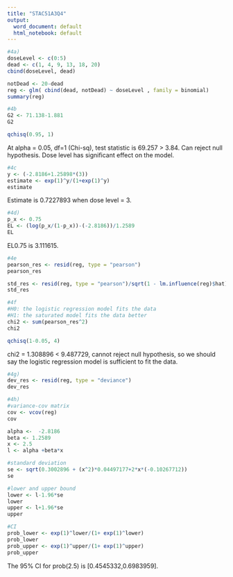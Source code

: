 ```yaml
---
title: "STAC51A3Q4"
output:
  word_document: default
  html_notebook: default
---
```

```r
#4a)
doseLevel <- c(0:5)
dead <- c(1, 4, 9, 13, 18, 20)
cbind(doseLevel, dead)

notDead <- 20-dead
reg <- glm( cbind(dead, notDead) ~ doseLevel , family = binomial)
summary(reg)
```
```r
#4b
G2 <- 71.138-1.881
G2

qchisq(0.95, 1)
```
At alpha = 0.05, df=1 (Chi-sq), test statistic is 69.257 > 3.84. Can reject null hypothesis. Dose level has significant effect on the model.

```r
#4c
y <- (-2.8186+1.25898*(3))
estimate <- exp(1)^y/(1+exp(1)^y)
estimate
```
Estimate is 0.7227893 when dose level = 3.

```r
#4d)
p_x <- 0.75
EL <- (log(p_x/(1-p_x))-(-2.8186))/1.2589
EL
```
EL0.75 is 3.111615.

```r
#4e
pearson_res <- resid(reg, type = "pearson")
pearson_res

std_res <- resid(reg, type = "pearson")/sqrt(1 - lm.influence(reg)$hat)
std_res
```
```r
#4f
#H0: the logistic regression model fits the data
#H1: the saturated model fits the data better
chi2 <- sum(pearson_res^2)
chi2

qchisq(1-0.05, 4)
```
chi2 = 1.308896 < 9.487729, cannot reject null hypothesis, so we should say the logistic regression model is sufficient to fit the data.

```r
#4g)
dev_res <- resid(reg, type = "deviance")
dev_res
```

```r
#4h)
#variance-cov matrix
cov <- vcov(reg)
cov

alpha <-  -2.8186
beta <- 1.2589
x <- 2.5
l <- alpha +beta*x

#standard deviation
se <- sqrt(0.3002896 + (x^2)*0.04497177+2*x*(-0.10267712))
se

#lower and upper bound
lower <- l-1.96*se
lower
upper <- l+1.96*se
upper

#CI
prob_lower <- exp(1)^lower/(1+ exp(1)^lower)
prob_lower
prob_upper <- exp(1)^upper/(1+ exp(1)^upper)
prob_upper
```
The 95% CI for prob(2.5) is [0.4545332,0.6983959].